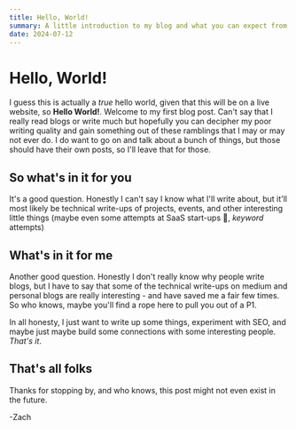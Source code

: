 ```yaml
---
title: Hello, World!
summary: A little introduction to my blog and what you can expect from it
date: 2024-07-12
---
```


# Hello, World!

I guess this is actually a *true* hello world, given that this will be on a live website, so **Hello World!**. Welcome to my first blog post. Can't say that I really read blogs or write much but hopefully you can decipher my poor writing quality and gain something out of these ramblings that I may or may not ever do. I do want to go on and talk about a bunch of things, but those should have their own posts, so I'll leave that for those.

## So what's in it for you
It's a good question. Honestly I can't say I know what I'll write about, but it'll most likely be technical write-ups of projects, events, and other interesting little things (maybe even some attempts at SaaS start-ups 👀, *keyword* attempts)

## What's in it for me
Another good question. Honestly I don't really know why people write blogs, but I have to say that some of the technical write-ups on medium and personal blogs are really interesting - and have saved me a fair few times. So who knows, maybe you'll find a rope here to pull you out of a P1. 

In all honesty, I just want to write up some things, experiment with SEO, and maybe just maybe build some connections with some interesting people. *That's it*. 

## That's all folks
Thanks for stopping by, and who knows, this post might not even exist in the future.

-Zach